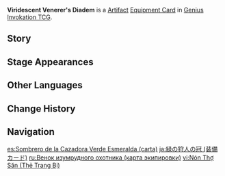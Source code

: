 {{About|the [[Genius Invokation TCG]] Equipment Card|the [[Artifact]]|Viridescent Venerer's Diadem}}
{{Genius Invokation TCG Infobox
|title     = Viridescent Venerer's Diadem
|id        = 312501
|image     = Viridescent Venerer's Diadem Equipment Card.png
|type      = Equipment Card
|group     = Artifact
|effect    = '''When the character uses a Skill or equips a Talent:''' Spend 1 less {{TCG Icon|Anemo Cost|notext=1}} {{Color|Anemo Die}}. (Once per Round)
|unaligned = 2
|features  = Viridescent
|source1   = [[Genius Invokation TCG Starter Deck]]
|source2   = {{Sold By}}
}}
'''Viridescent Venerer's Diadem''' is a [[Artifact Card|Artifact]] [[Equipment Card]] in [[Genius Invokation TCG]].

==Story==
{{Description|"None could ever bestow a crown upon the queen of hunters, for only earth and heaven were higher than she."|title=Verdant Winds: Viridescent Venerer's Diadem}}

==Stage Appearances==
{{Genius Invokation TCG Stage Appearances}}

==Other Languages==
{{Other Languages|Transclude=Viridescent Venerer's Diadem}}

==Change History==
{{Change History|3.3}}

==Navigation==
{{Genius Invokation TCG Navbox|Equipment Card}}

[[es:Sombrero de la Cazadora Verde Esmeralda (carta)]]
[[ja:緑の狩人の冠 (装備カード)]]
[[ru:Венок изумрудного охотника (карта экипировки)]]
[[vi:Nón Thợ Săn (Thẻ Trang Bị)]]